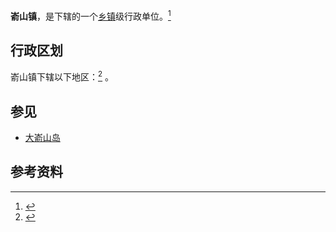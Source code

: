 {{中国乡级行政区|35/09/82/109/000}}

'''嵛山镇'''，是{{PRC admin/fullname|35/09/82/109/000|3}}下辖的一个[[乡镇|乡镇]]级行政单位。<ref>{{PRC admin/ref sgc|{{PRC admin/parent|35/09/82/109/000}}}}</ref>

== 行政区划 ==
嵛山镇下辖以下地区：<ref>{{PRC admin/ref sgc|35/09/82/109/000}}</ref>
{{PRC admin/children|35/09/82/109/000}}。

== 参见 ==
* [[大嵛山岛|大嵛山岛]]

== 参考资料 ==
{{reflist}}

{{行政区划小作品}}
{{PRC admin/navcat|35/09/82/109/000}}